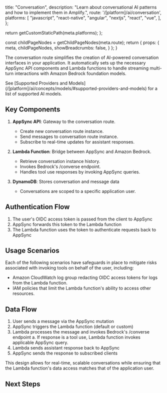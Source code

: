 
  title: "Conversation",
  description:
    "Learn about conversational AI patterns and how to implement them in Amplify.",
  route: '/[platform]/ai/conversation',
  platforms: [
    "javascript",
    "react-native",
    "angular",
    "nextjs",
    "react",
    "vue",
  ],
};

  return getCustomStaticPath(meta.platforms);
};

  const childPageNodes = getChildPageNodes(meta.route);
  return {
    props: {
      meta,
      childPageNodes,
      showBreadcrumbs: false,
    }
  };
}


The conversation route simplifies the creation of AI-powered conversation interfaces in your application. It automatically sets up the necessary AppSync API components and Lambda functions to handle streaming multi-turn interactions with Amazon Bedrock foundation models.

<Callout type="info">
See [Supported Providers and Models](/[platform]/ai/concepts/models/#supported-providers-and-models) for a list of supported AI models.
</Callout>

## Key Components

1. **AppSync API**: Gateway to the conversation route.
    - Create new conversation route instance.
    - Send messages to conversation route instance.
    - Subscribe to real-time updates for assistant responses.

2. **Lambda Function**: Bridge between AppSync and Amazon Bedrock.
    - Retrieve conversation instance history.
    - Invokes Bedrock's /converse endpoint.
    - Handles tool use responses by invoking AppSync queries.

3. **DynamoDB**: Stores conversation and message data
    - Conversations are scoped to a specific application user.

## Authentication Flow

1. The user's OIDC access token is passed from the client to AppSync
2. AppSync forwards this token to the Lambda function
3. The Lambda function uses the token to authenticate requests back to AppSync

## Usage Scenarios

Each of the following scenarios have safeguards in place to mitigate risks associated with invoking tools on behalf of the user, including:

- Amazon CloudWatch log group redacting OIDC access tokens for logs from the Lambda function.
- IAM policies that limit the Lambda function's ability to access other resources.


## Data Flow

1. User sends a message via the AppSync mutation
2. AppSync triggers the Lambda function (default or custom)
3. Lambda processes the message and invokes Bedrock's /converse endpoint
  a. If response is a tool use, Lambda function invokes applicable AppSync query.
4. Lambda sends assistant response back to AppSync
5. AppSync sends the response to subscribed clients

This design allows for real-time, scalable conversations while ensuring that the Lambda function's data access matches that of the application user.

## Next Steps

<Overview childPageNodes={props.childPageNodes} />
